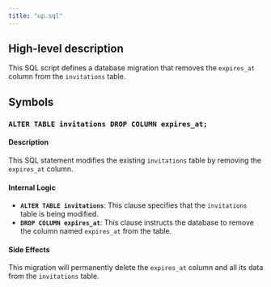 ```yaml
---
title: "up.sql"
---
```


## High-level description
This SQL script defines a database migration that removes the `expires_at` column from the `invitations` table. 

## Symbols

### `ALTER TABLE invitations DROP COLUMN expires_at;`
#### Description
This SQL statement modifies the existing `invitations` table by removing the `expires_at` column. 

#### Internal Logic
* **`ALTER TABLE invitations`**: This clause specifies that the `invitations` table is being modified.
* **`DROP COLUMN expires_at`**: This clause instructs the database to remove the column named `expires_at` from the table. 

#### Side Effects
This migration will permanently delete the `expires_at` column and all its data from the `invitations` table. 
